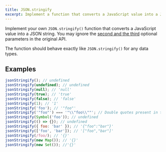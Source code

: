 ```yaml
---
title: JSON.stringify
excerpt: Implement a function that converts a JavaScript value into a JSON string
---
```


Implement your own `JSON.stringify()` function that converts a JavaScript value into a JSON string. You may ignore the [second and the third](https://developer.mozilla.org/en-US/docs/Web/JavaScript/Reference/Global_Objects/JSON/stringify#parameters) optional parameters in the original API.

The function should behave exactly like `JSON.stringify()` for any data types.

## Examples

```js
jsonStringify(); // undefined
jsonStringify(undefined); // undefined
jsonStringify(null); // 'null'
jsonStringify(true); // 'true'
jsonStringify(false); // 'false'
jsonStringify(1); // '1'
jsonStringify('foo'); // '"foo"'
jsonStringify('"foo"') === '"\\"foo\\""'; // Double quotes present in the original input are escaped using backslashes
jsonStringify(Symbol('foo')); // undefined
jsonStringify(() => {}); // undefined
jsonStringify({ foo: 'bar' }); // '{"foo":"bar"}'
jsonStringify(['foo', 'bar']); // '["foo","bar"]'
jsonStringify(/foo/); // '{}'
jsonStringify(new Map()); // '{}'
jsonStringify(new Set()); //'{}'
```
